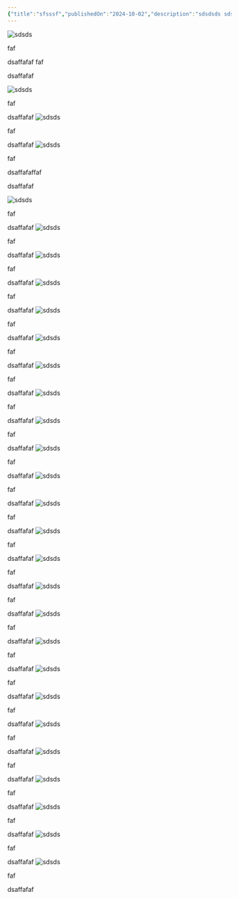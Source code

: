 ```yaml
---
{"title":"sfsssf","publishedOn":"2024-10-02","description":"sdsdsds sdsdsdssdsdsdssdsdsdssdsdsdssdsdsdssdsdsdssdsdsds sdsdsds sdsdsds sdsdsds sdsdsds sdsdsds sdsdsds sdsdsds sdsdsds sdsdsds sdsdsds sdsdsds sdsdsds sdsdsdssdsdsdssdsdsdssdsdsds"}
---
```


![sdsds](https://biosistemika.com/wp-content/uploads/2023/01/4-steps-of-NGS.png "sdsdsdsds")


faf

dsaffafaf
faf

dsaffafaf

![sdsds](https://biosistemika.com/wp-content/uploads/2023/01/4-steps-of-NGS.png "sdsdsdsds")


faf

dsaffafaf
![sdsds](https://biosistemika.com/wp-content/uploads/2023/01/4-steps-of-NGS.png "sdsdsdsds")


faf

dsaffafaf
![sdsds](https://biosistemika.com/wp-content/uploads/2023/01/4-steps-of-NGS.png "sdsdsdsds")


faf

dsaffafaffaf

dsaffafaf


![sdsds](https://biosistemika.com/wp-content/uploads/2023/01/4-steps-of-NGS.png "sdsdsdsds")


faf

dsaffafaf
![sdsds](https://biosistemika.com/wp-content/uploads/2023/01/4-steps-of-NGS.png "sdsdsdsds")


faf

dsaffafaf
![sdsds](https://biosistemika.com/wp-content/uploads/2023/01/4-steps-of-NGS.png "sdsdsdsds")


faf

dsaffafaf
![sdsds](https://biosistemika.com/wp-content/uploads/2023/01/4-steps-of-NGS.png "sdsdsdsds")


faf

dsaffafaf
![sdsds](https://biosistemika.com/wp-content/uploads/2023/01/4-steps-of-NGS.png "sdsdsdsds")


faf

dsaffafaf
![sdsds](https://biosistemika.com/wp-content/uploads/2023/01/4-steps-of-NGS.png "sdsdsdsds")


faf

dsaffafaf
![sdsds](https://biosistemika.com/wp-content/uploads/2023/01/4-steps-of-NGS.png "sdsdsdsds")


faf

dsaffafaf
![sdsds](https://biosistemika.com/wp-content/uploads/2023/01/4-steps-of-NGS.png "sdsdsdsds")



faf

dsaffafaf
![sdsds](https://biosistemika.com/wp-content/uploads/2023/01/4-steps-of-NGS.png "sdsdsdsds")


faf

dsaffafaf
![sdsds](https://biosistemika.com/wp-content/uploads/2023/01/4-steps-of-NGS.png "sdsdsdsds")


faf

dsaffafaf
![sdsds](https://biosistemika.com/wp-content/uploads/2023/01/4-steps-of-NGS.png "sdsdsdsds")


faf

dsaffafaf
![sdsds](https://biosistemika.com/wp-content/uploads/2023/01/4-steps-of-NGS.png "sdsdsdsds")


faf

dsaffafaf
![sdsds](https://biosistemika.com/wp-content/uploads/2023/01/4-steps-of-NGS.png "sdsdsdsds")


faf

dsaffafaf
![sdsds](https://biosistemika.com/wp-content/uploads/2023/01/4-steps-of-NGS.png "sdsdsdsds")


faf

dsaffafaf
![sdsds](https://biosistemika.com/wp-content/uploads/2023/01/4-steps-of-NGS.png "sdsdsdsds")


faf

dsaffafaf
![sdsds](https://biosistemika.com/wp-content/uploads/2023/01/4-steps-of-NGS.png "sdsdsdsds")


faf

dsaffafaf
![sdsds](https://biosistemika.com/wp-content/uploads/2023/01/4-steps-of-NGS.png "sdsdsdsds")


faf

dsaffafaf
![sdsds](https://biosistemika.com/wp-content/uploads/2023/01/4-steps-of-NGS.png "sdsdsdsds")


faf

dsaffafaf
![sdsds](https://biosistemika.com/wp-content/uploads/2023/01/4-steps-of-NGS.png "sdsdsdsds")


faf

dsaffafaf
![sdsds](https://biosistemika.com/wp-content/uploads/2023/01/4-steps-of-NGS.png "sdsdsdsds")


faf

dsaffafaf
![sdsds](https://biosistemika.com/wp-content/uploads/2023/01/4-steps-of-NGS.png "sdsdsdsds")


faf

dsaffafaf
![sdsds](https://biosistemika.com/wp-content/uploads/2023/01/4-steps-of-NGS.png "sdsdsdsds")


faf

dsaffafaf
![sdsds](https://biosistemika.com/wp-content/uploads/2023/01/4-steps-of-NGS.png "sdsdsdsds")


faf

dsaffafaf
![sdsds](https://biosistemika.com/wp-content/uploads/2023/01/4-steps-of-NGS.png "sdsdsdsds")

faf

dsaffafaf
![sdsds](https://biosistemika.com/wp-content/uploads/2023/01/4-steps-of-NGS.png "sdsdsdsds")

faf

dsaffafaf